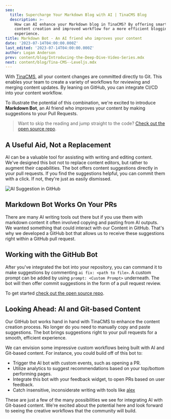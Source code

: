 ```yaml
---
seo:
  title: Supercharge Your Markdown Blog with AI | TinaCMS Blog
  description: >-
    How can AI enhance your Markdown blog in TinaCMS? By offering smarter
    content creation and improved workflow for a more efficient blogging
    experience.
title: Markdown Bot - An AI friend who improves your content
date: '2023-07-14T04:00:00.000Z'
last_edited: '2023-07-14T04:00:00.000Z'
author: Logan Anderson
prev: content/blog/Introducing-the-Deep-Dive-Video-Series.mdx
next: content/blog/Tina-CMS--Leveljs.mdx
---
```


With [TinaCMS](https://tina.io), all your content changes are committed directly to Git. This enables your team to create a variety of workflows for reviewing and merging content updates. By leaning on GitHub, you can integrate CI/CD into your content workflow.

To illustrate the potential of this combination, we're excited to introduce **Markdown Bot**, an AI friend who improves your content by making suggestions to your Pull Requests.

<Youtube embedSrc="https://www.youtube.com/embed/3SkumYmH8nc" />

> Want to skip the reading and jump straight to the code? [Check out the open source repo](https://github.com/tinacms/markdown-bot).

## A Useful Aid, Not a Replacement

AI can be a valuable tool for assisting with writing and editing content. We've designed this bot not to replace content editors, but rather to augment their capabilities. The bot offers content suggestions directly in your pull requests. If you find the suggestions helpful, you can commit them with a click. If not, they're just as easily dismissed.

![AI Suggestion in GitHub](/img/blog/Supercharge-Your-Markdown-Blog-with-AI/Screenshot_2023-07-21_at_12.36.48_PM_ztpdes.png "AI Suggestion in GitHub")

## Markdown Bot Works On Your PRs

There are many AI writing tools out there but if you use them with markdown content it often involved copying and pasting from AI outputs. We wanted something that could interact with our Content in GitHub. That's why we developed a GitHub bot that allows us to receive these suggestions right within a GitHub pull request.

## Working with the GitHub Bot

After you've integrated the bot into your repository, you can command it to make suggestions by commenting `ai fix: <path to file>`. A custom prompt can be added by using `prompt: <Custom Prompt>` underneath. The bot will then offer commit suggestions in the form of a pull request review.

To get started [check out the open source repo](https://github.com/tinacms/markdown-bot "AI Content GitHub repo").

## Looking Ahead: AI and Git-based Content

Our GitHub bot works hand in hand with TinaCMS to enhance the content creation process. No longer do you need to manually copy and paste suggestions. The bot brings suggestions right to your pull requests for a smooth, efficient experience.

We can envision some impressive custom workflows being built with AI and Git-based content. For instance, you could build off of this bot to:

* Trigger the AI bot with custom events, such as opening a PR.
* Utilize analytics to suggest recommendations based on your top/bottom performing pages.
* Integrate this bot with your feedback widget, to open PRs based on user feedback.
* Catch insensitive, inconsiderate writing with tools like [alex](https://github.com/get-alex/alex)

These are just a few of the many possibilities we see for integrating AI with Git-based content. We're excited about the potential here and look forward to seeing the creative workflows that the community will build.

